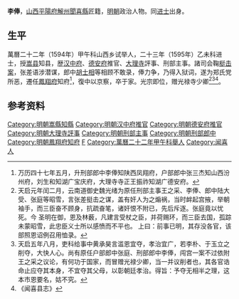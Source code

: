 '''李俸'''，[[山西|山西]][[平陽府|平陽府]][[解州|解州]][[聞喜縣|聞喜縣]]匠籍，[[明朝|明朝]]政治人物。同[[进士|进士]]出身。

==生平==
萬曆二十二年（1594年）甲午科山西乡试举人，二十三年（1595年）乙未科进士，授[[嵩县|嵩县]]知县，歴[[汉中府|汉中府]]、[[德安府|德安府]]推官、[[大理寺|大理寺]]評事、刑部主事。諸司会鞠[[梃击案|梃击案]]，张差语涉潜谋，郎中[[胡士相|胡士相]]等相顾不敢录，俸力争，乃得入狱词，遂为郑氏党所恶，遷任[[鳳翔府|鳳翔府]]知府<ref>万历四十七年五月，升刑部郎中李俸知陕西凤翔府，户部郎中张三杰知山西汾州府，刘生和知湖广宝庆府，大理寺寺正王振祚知湖广德安府。</ref>，復中以京察，卒于家。光宗即位，赠光禄寺少卿<ref>天启元年闰二月，云南道御史魏光绪为原任刑部主事王之采、李俸、郎中陆大受、张庭等昭雪，言张差挺击之谋，盖有奸人为之煽祸，当时衅起宫掖，举朝袖手，而三臣奋不顾身，抗疏奋笔，诸奸恨不附已，先后斥逐。张庭竟以忧死。今 圣明在御，恩及林薮，凡建言受杖之臣，并荷赐环，而三臣去国，孤踪未蒙昭雪，此忠臣义士所以感愤而不平也。 上曰：前事已明，其存没各官，该部照恩诏例召用恤录。</ref><ref>天启五年八月，吏科给事中黄承昊言滥恩宜夺，孝治宜广，若李朴、于玉立之削夺，大快人心。尚有原任户部郎中张庭、刑部郎中李俸，闯宫一案不过依附王之采之议论，有何功于国家，而冒赠光禄少卿，当一并议削者也，其各官诰命止应夺其本身，不宜夺其父母，以彰朝廷孝治。得旨：予夺无相半之理，这本市恩要名，姑不究。</ref><ref>《闻喜县志》</ref>。

==参考资料==
{{reflist}}

{{明朝人物小作品}}
{{萬曆二十三年乙未科殿試金榜}}
{{DEFAULTSORT:Li李}}
[[Category:明朝嵩縣知縣|Category:明朝嵩縣知縣]]
[[Category:明朝汉中府推官|Category:明朝汉中府推官]]
[[Category:明朝德安府推官|Category:明朝德安府推官]]
[[Category:明朝大理寺評事|Category:明朝大理寺評事]]
[[Category:明朝刑部主事|Category:明朝刑部主事]]
[[Category:明朝刑部郎中|Category:明朝刑部郎中]]
[[Category:明朝鳳翔府知府|Category:明朝鳳翔府知府]]
[[Category:李姓|F]]
[[Category:萬曆二十二年甲午科舉人|Category:萬曆二十二年甲午科舉人]]
[[Category:闻喜人|Category:闻喜人]]